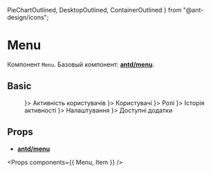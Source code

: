  PieChartOutlined,
  DesktopOutlined,
  ContainerOutlined
} from "@ant-design/icons";

<Meta title="Components/Menu/Menu" component={Menu} />

# Menu

Компонент `Menu`. Базовый компонент:
[**antd/menu**](https://ant.design/components/menu/).

## Basic

<Preview>
  <Story name="Basic">
    <div style={{ width: 256 }}>
      <Menu defaultSelectedKeys={["1"]} mode="inline">
        <Item key="1" icon={<PieChartOutlined />}>
          Активність користувачів
        </Item>
        <Item key="2" icon={<DesktopOutlined />}>
          Користувачі
        </Item>
        <Item key="3" icon={<ContainerOutlined />}>
          Ролі
        </Item>
        <Item key="4" icon={<ContainerOutlined />}>
          Історія активності
        </Item>
        <Item key="5" icon={<ContainerOutlined />}>
          Налаштування
        </Item>
        <Item key="6" icon={<ContainerOutlined />}>
          Доступні додатки
        </Item>
      </Menu>
    </div>
  </Story>
</Preview>

## Props

- [**antd/menu**](https://ant.design/components/menu/#API)

<Props components={{ Menu, Item }} />
